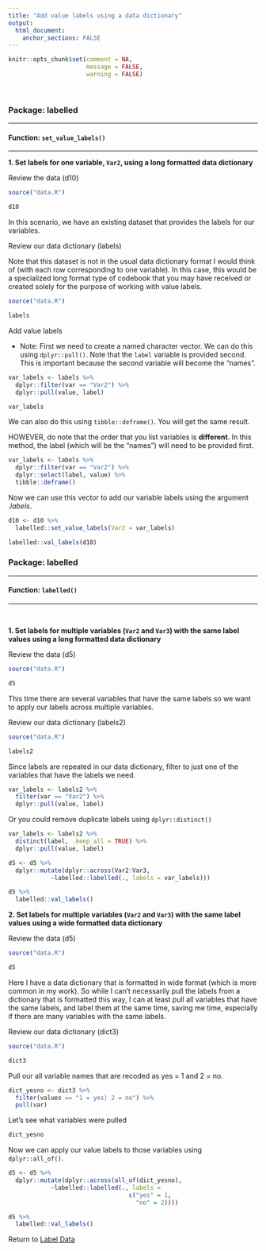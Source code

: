 ```yaml
---
title: "Add value labels using a data dictionary"
output: 
  html_document:
    anchor_sections: FALSE
---
```


```r
knitr::opts_chunk$set(comment = NA,
                      message = FALSE,
                      warning = FALSE)
```

<br>


### Package: labelled

---

#### Function: `set_value_labels()`

---

**1\. Set labels for one variable, `Var2`, using a long formatted data dictionary**

Review the data (d10)

```r

source("data.R")

d10

```

In this scenario, we have an existing dataset that provides the labels for our variables. 

Review our data dictionary (labels)

Note that this dataset is not in the usual data dictionary format I would think of (with each row corresponding to one variable). In this case, this would be a specialized long format type of codebook that you may have received or created solely for the purpose of working with value labels.

```r

source("data.R")

labels

```


Add value labels

* Note: First we need to create a named character vector. We can do this using `dplyr::pull()`. Note that the `label` variable is provided second. This is important because the second variable will become the "names".

```r

var_labels <- labels %>%
  dplyr::filter(var == "Var2") %>%
  dplyr::pull(value, label) 

```

```r

var_labels

```

We can also do this using `tibble::deframe()`. You will get the same result. 

HOWEVER, do note that the order that you list variables is **different**. In this method, the label (which will be the "names") will need to be provided first. 

```r

var_labels <- labels %>%
  dplyr::filter(var == "Var2") %>%
  dplyr::select(label, value) %>%
  tibble::deframe()

```

Now we can use this vector to add our variable labels using the argument *.labels*.

```r

d10 <- d10 %>%
  labelled::set_value_labels(Var2 = var_labels)

labelled::val_labels(d10)

```

### Package: labelled

---

#### Function: `labelled()`

---

<br>

**1\. Set labels for multiple variables (`Var2` and `Var3`) with the same label values using a long formatted data dictionary**

Review the data (d5)

```r

source("data.R")

d5

```

This time there are several variables that have the same labels so we want to apply our labels across multiple variables.

Review our data dictionary (labels2)

```r

source("data.R")

labels2

```

Since labels are repeated in our data dictionary, filter to just one of the variables that have the labels we need.

```r

var_labels <- labels2 %>%
  filter(var == "Var2") %>%
  dplyr::pull(value, label) 

```

Or you could remove duplicate labels using `dplyr::distinct()`

```r

var_labels <- labels2 %>%
  distinct(label, .keep_all = TRUE) %>%
  dplyr::pull(value, label) 

```


```r

d5 <- d5 %>% 
  dplyr::mutate(dplyr::across(Var2:Var3, 
            ~labelled::labelled(., labels = var_labels)))

d5 %>% 
  labelled::val_labels()

```

**2\. Set labels for multiple variables (`Var2` and `Var3`) with the same label values using a wide formatted data dictionary**

Review the data (d5)

```r

source("data.R")

d5

```

Here I have a data dictionary that is formatted in wide format (which is more common in my work). So while I can't necessarily pull the labels from a dictionary that is formatted this way, I can at least pull all variables that have the same labels, and label them at the same time, saving me time, especially if there are many variables with the same labels.

Review our data dictionary (dict3)

```r

source("data.R")

dict3

```

Pull our all variable names that are recoded as yes = 1 and 2 = no.

```r

dict_yesno <- dict3 %>%
  filter(values == "1 = yes| 2 = no") %>%
  pull(var)

```

Let's see what variables were pulled

```r

dict_yesno

```


Now we can apply our value labels to those variables using `dplyr::all_of()`.

```r

d5 <- d5 %>% 
  dplyr::mutate(dplyr::across(all_of(dict_yesno), 
            ~labelled::labelled(., labels = 
                                  c("yes" = 1,
                                    "no" = 2))))

d5 %>% 
  labelled::val_labels()


```



Return to [Label Data](https://github.com/Cghlewis/data-wrangling-functions/wiki/Label Data)
